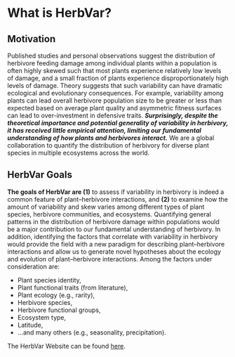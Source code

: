 # What is HerbVar? {#sec-overview}

## Motivation

Published studies and personal observations suggest the distribution of herbivore feeding damage among individual plants within a population is often highly skewed such that most plants experience relatively low levels of damage, and a small fraction of plants experience disproportionately high levels of damage. Theory suggests that such variability can have dramatic ecological and evolutionary consequences. For example, variability among plants can lead overall herbivore population size to be greater or less than expected based on average plant quality and asymmetric fitness surfaces can lead to over-investment in defensive traits. ***Surprisingly, despite the theoretical importance and potential generality of variability in herbivory, it has received little empirical attention, limiting our fundamental understanding of how plants and herbivores interact.*** We are a global collaboration to quantify the distribution of herbivory for diverse plant species in multiple ecosystems across the world.

## HerbVar Goals

**The goals of HerbVar are (1)** to assess if variability in herbivory is indeed a common feature of plant–herbivore interactions, and **(2)** to examine how the amount of variability and skew varies among different types of plant species, herbivore communities, and ecosystems. Quantifying general patterns in the distribution of herbivore damage within populations would be a major contribution to our fundamental understanding of herbivory. In addition, identifying the factors that correlate with variability in herbivory would provide the field with a new paradigm for describing plant–herbivore interactions and allow us to generate novel hypotheses about the ecology and evolution of plant–herbivore interactions. Among the factors under consideration are:

  - Plant species identity,
  - Plant functional traits (from literature),
  - Plant ecology (e.g., rarity),
  - Herbivore species,
  - Herbivore functional groups,
  - Ecosystem type,
  - Latitude,
  - ...and many others (e.g., seasonality, precipitation).
  
  

The HerbVar Website can be found [here](https://herbvar.org/).